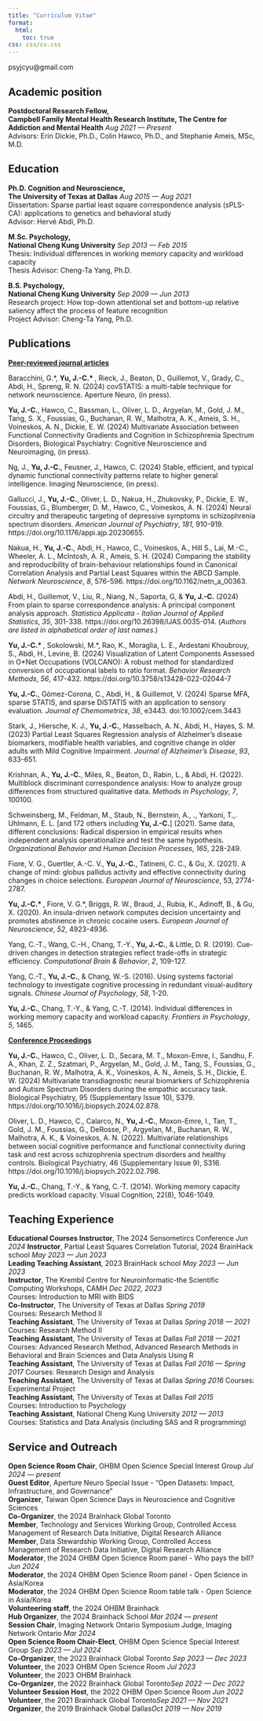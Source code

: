```yaml
---
title: "Curriculum Vitae"
format:
  html:
    toc: true
css: css/cv.css
---
```


::: {.print-only .contact-block}
psyjcyu@gmail.com
:::

## **Academic position**

**Postdoctoral Research Fellow,** <br> **Campbell Family Mental Health Research Institute, The Centre for Addiction and Mental Health** [*Aug 2021 --- Present*]{.cvdate}<br>
Advisors: Erin Dickie, Ph.D., Colin Hawco, Ph.D., and Stephanie Ameis, MSc, M.D.

## **Education**

**Ph.D. Cognition and Neuroscience,** <br> **The University of Texas at Dallas** [*Aug 2015 --- Aug 2021*]{.cvdate}<br>
Dissertation: Sparse partial least square correspondence analysis (sPLS-CA): applications to genetics and behavioral study<br>
Advisor: Herv&#233; Abdi, Ph.D.

**M.Sc. Psychology,** <br> **National Cheng Kung University** [*Sep 2013 --- Feb 2015*]{.cvdate}<br>
Thesis: Individual differences in working memory capacity and workload capacity<br>
Thesis Advisor: Cheng-Ta Yang, Ph.D. 

**B.S. Psychology,** <br> **National Cheng Kung University** [*Sep 2009 --- Jun 2013*]{.cvdate}<br>
Research project: How top-down attentional set and bottom-up relative saliency affect the process of feature recognition<br>
Project Advisor: Cheng-Ta Yang, Ph.D.

## **Publications**{style="page-break-before: always"}

<u>**Peer-reviewed journal articles**</u> <br>

Baracchini, G.\*, **Yu, J.-C.\* **, Rieck, J., Beaton, D., Guillemot, V., Grady, C., Abdi, H., Spreng, R. N. (2024) covSTATIS: a multi-table technique for network neuroscience. Aperture Neuro, (in press).

**Yu, J.-C.**, Hawco, C., Bassman, L., Oliver, L. D., Argyelan, M., Gold, J. M., Tang, S. X., Foussias, G., Buchanan, R. W., Malhotra, A. K., Ameis, S. H., Voineskos, A. N., Dickie, E. W. (2024) Multivariate Association between Functional Connectivity Gradients and Cognition in Schizophrenia Spectrum Disorders, Biological Psychiatry: Cognitive Neuroscience and Neuroimaging, (in press).

Ng, J., **Yu, J.-C.**, Feusner, J., Hawco, C. (2024) Stable, efficient, and typical dynamic functional connectivity patterns relate to higher general intelligence. Imaging Neuroscience, (in press).

Gallucci, J., **Yu, J.-C.**, Oliver, L. D., Nakua, H., Zhukovsky, P., Dickie, E. W., Foussias, G., Blumberger, D. M., Hawco, C., Voineskos, A. N. (2024) Neural circuitry and therapeutic targeting of depressive symptoms in schizophrenia spectrum disorders. *American Journal of Psychiatry*, *181*, 910-919. https://doi.org/10.1176/appi.ajp.20230655.

Nakua, H., **Yu, J.-C.**, Abdi, H., Hawco, C., Voineskos, A., Hill S., Lai, M.-C., Wheeler, A. L., McIntosh, A. R., Ameis, S. H. (2024) Comparing the stability and reproducibility of brain-behaviour relationships found in Canonical Correlation Analysis and Partial Least Squares within the ABCD Sample. *Network Neuroscience*, *8*, 576-596. https://doi.org/10.1162/netn_a_00363.

Abdi, H., Guillemot, V., Liu, R., Niang, N., Saporta, G, & **Yu, J.-C.** (2024) From plain to sparse correspondence analysis: A principal component analysis approach. *Statistica Applicata - Italian Journal of Applied Statistics*, *35*, 301-338. https://doi.org/10.26398/IJAS.0035-014. (*Authors are listed in alphabetical order of last names.*)

**Yu, J.-C.\* **, Sokolowski, M.\*, Rao, K., Moraglia, L. E., Ardestani Khoubrouy, S., Abdi, H., Levine, B. (2024) Visualization of Latent Components Assessed in O\*Net Occupations (VOLCANO): A robust method for standardized conversion of occupational labels to ratio format. *Behavior Research Methods*, *56*, 417-432. https://doi.org/10.3758/s13428-022-02044-7

**Yu, J.-C.**, G&#243;mez-Corona, C., Abdi, H., & Guillemot, V. (2024) Sparse MFA, sparse STATIS, and sparse DiSTATIS with an application to sensory evaluation. *Journal of Chemometrics*, *38*, e3443. doi:10.1002/cem.3443

Stark, J., Hiersche, K. J., **Yu, J.-C.**, Hasselbach, A. N., Abdi, H., Hayes, S. M. (2023) Partial Least Squares Regression analysis of Alzheimer's disease biomarkers, modifiable health variables, and cognitive change in older adults with Mild Cognitive Impairment. *Journal of Alzheimer's Disease*, *93*, 633-651.

Krishnan, A., **Yu, J.-C.**, Miles, R., Beaton, D., Rabin, L., & Abdi, H. (2022). Multiblock discriminant correspondence analysis: How to analyze group differences from structured qualitative data. *Methods in Psychology*, *7*, 100100.

Schweinsberg, M., Feldman, M., Staub, N., Bernstein, A., ., Yarkoni, T.,. Uhlmann, E. L. [and 172 others including **Yu, J.-C.**] (2021). Same data, different conclusions: Radical dispersion in empirical results when independent analysis operationalize and test the same hypothesis. *Organizational Behavior and Human Decision Processes*, *165*, 228-249.

Fiore, V. G., Guertler, A.-C. V., **Yu, J.-C.**, Tatineni, C. C., & Gu, X. (2021). A change of mind: globus pallidus activity and effective connectivity during changes in choice selections. *European Journal of Neuroscience*, 53, 2774-2787.

**Yu, J.-C.\* **, Fiore, V. G.\*, Briggs, R. W., Braud, J., Rubia, K., Adinoff, B., & Gu, X. (2020). An insula-driven network computes decision uncertainty and promotes abstinence in chronic cocaine users. *European Journal of Neuroscience*, *52*, 4923-4936. 

Yang, C.-T., Wang, C.-H., Chang, T.-Y., **Yu, J.-C.**, & Little, D. R. (2019). Cue-driven changes in detection strategies reflect trade-offs in strategic efficiency. *Computational Brain & Behavior*, *2*, 109-127.

Yang, C.-T., **Yu, J.-C.**, & Chang, W.-S. (2016). Using systems factorial technology to investigate cognitive processing in redundant visual-auditory signals. *Chinese Journal of Psychology*, *58*, 1-20.

**Yu, J.-C.**, Chang, T.-Y., & Yang, C.-T. (2014). Individual differences in working memory capacity and workload capacity. *Frontiers in Psychology*, *5*, 1465.

<u>**Conference Proceedings**</u><br>

**Yu, J.-C.**, Hawco, C., Oliver, L. D., Secara, M. T., Moxon-Emre, I., Sandhu, F. A., Khan, Z. Z., Szatmari, P., Argyelan, M., Gold, J. M., Tang, S., Foussias, G., Buchanan, R. W., Malhotra, A. K., Voineskos, A. N., Ameis, S. H., Dickie, E. W. (2024) Multivariate transdiagnostic neural biomarkers of Schizophrenia and Autism Spectrum Disorders during the empathic accuracy task. Biological Psychiatry, 95 (Supplementary Issue 10), S379. https://doi.org/10.1016/j.biopsych.2024.02.878.

Oliver, L. D., Hawco, C., Calarco, N., **Yu, J.-C.**, Moxon-Emre, I., Tan, T., Gold, J. M., Foussias, G., DeRosse, P., Argyelan, M., Buchanan, R. W., Malhotra, A. K., & Voineskos, A. N. (2022). Multivariate relationships between social cognitive performance and functional connectivity during task and rest across schizophrenia spectrum disorders and healthy controls. Biological Psychiatry, 46 (Supplementary Issue 9), S316. https://doi.org/10.1016/j.biopsych.2022.02.798.

**Yu, J.-C.**, Chang, T.-Y., & Yang, C.-T. (2014). Working memory capacity predicts workload capacity. Visual Cognition, 22(8), 1046-1049.


## **Teaching Experience**{style="page-break-before: always"}

**Educational Courses Instructor**, The 2024 Sensometircs Conference [*Jun 2024*]{.cvdate}
**Instructor**, Partial Least Squares Correlation Tutorial, 2024 BrainHack school [*May 2023 --- Jun 2023*]{.cvdate}<br>
**Leading Teaching Assistant**, 2023 BrainHack school [*May 2023 --- Jun 2023*]{.cvdate}<br>
**Instructor**, The Krembil Centre for Neuroinformatic-the Scientific Computing Workshops, CAMH [*Dec 2022, 2023*]{.cvdate}			
Courses: Introduction to MRI with BIDS<br>
**Co-Instructor**, The University of Texas at Dallas [*Spring 2019*]{.cvdate}				
Courses: Research Method II<br>
**Teaching Assistant**, The University of Texas at Dallas [*Spring 2018 --- 2021*]{.cvdate}				
Courses: Research Method II<br>
**Teaching Assistant**, The University of Texas at Dallas [*Fall 2018 --- 2021*]{.cvdate}				
Courses: Advanced Research Method,
Advanced Research Methods in Behavioral and Brain Sciences and Data Analysis Using R<br>
**Teaching Assistant**, The University of Texas at Dallas [*Fall 2016 --- Spring 2017*]{.cvdate}
Courses: Research Design and Analysis<br>
**Teaching Assistant**, The University of Texas at Dallas [*Spring 2016*]{.cvdate}
Courses: Experimental Project<br>
**Teaching Assistant**, The University of Texas at Dallas [*Fall 2015*]{.cvdate}			
Courses: Introduction to Psychology<br>
**Teaching Assistant**, National Cheng Kung University [*2012 --- 2013*]{.cvdate}				
Courses: Statistics and Data Analysis (including SAS and R programming)

## **Service and Outreach**

**Open Science Room Chair**, OHBM Open Science Special Interest Group [*Jul 2024 --- present*]{.cvdate}<br>	
**Guest Editor**, Aperture Neuro Special Issue - "Open Datasets: Impact, Infrastructure, and Governance"<br>
**Organizer**, Taiwan Open Science Days in Neuroscience and Cognitive Sciences<br>
**Co-Organizer**, the 2024 Brainhack Global Toronto<br>
**Member**, Technology and Services Working Group, Controlled Access Management of Research Data Initiative, Digital Research Alliance<br>
**Member**, Data Stewardship Working Group, Controlled Access Management of Research Data Initiative, Digital Research Alliance<br>
**Moderator**, the 2024 OHBM Open Science Room panel - Who pays the bill? [*Jun 2024*]{.cvdate}<br>
**Moderator**, the 2024 OHBM Open Science Room panel - Open Science in Asia/Korea<br>
**Moderator**, the 2024 OHBM Open Science Room table talk - Open Science in Asia/Korea<br>
**Volunteering staff**, the 2024 OHBM Brainhack<br>
**Hub Organizer**, the 2024 Brainhack School [*Mar 2024 --- present*]{.cvdate}<br>
**Session Chair**, Imaging Network Ontario Symposium Judge, Imaging Network Ontario [*Mar 2024*]{.cvdate}<br>
**Open Science Room Chair-Elect**, OHBM Open Science Special Interest Group [*Sep 2023 --- Jul 2024*]{.cvdate}<br>
**Co-Organizer**, the 2023 Brainhack Global Toronto [*Sep 2023 --- Dec 2023*]{.cvdate}<br>
**Volunteer**, the 2023 OHBM Open Science Room [*Jul 2023*]{.cvdate}		
**Volunteer**, the 2023 OHBM Brainhack <br>
**Co-Organizer**, the 2022 Brainhack Global Toronto[*Sep 2022 --- Dec 2022*]{.cvdate}<br>
**Volunteer Session Host**, the 2022 OHBM Open Science Room [*Jun 2022*]{.cvdate}<br>
**Volunteer**, the 2021 Brainhack Global Toronto[*Sep 2021 --- Nov 2021*]{.cvdate}<br>
**Organizer**, the 2019 Brainhack Global Dallas[*Oct 2019 --- Nov 2019*]{.cvdate}<br>
